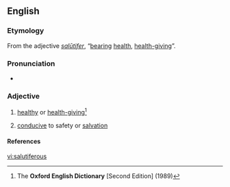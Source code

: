 ==English==

===Etymology===
From the {{etyl|la}} adjective ''[[salutifer#Latin|salūtifer]]'', “[[bear]]ing [[health]], [[health-giving]]”.

===Pronunciation===
* {{a|RP}} {{IPA|/sæljʊˈtɪfɛɹəs/}}

===Adjective===
{{en-adj}}

# {{dated}} [[healthy]] or [[health-giving]]<ref name="OED-def">The '''Oxford English Dictionary''' [Second Edition] (1989)</ref>
# [[conducive]] to safety or [[salvation]]

====References====
<references/>

[[vi:salutiferous]]